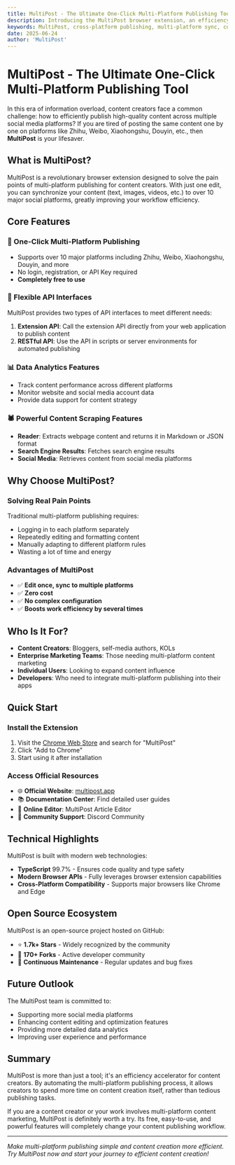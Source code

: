 ```yaml
---
title: MultiPost - The Ultimate One-Click Multi-Platform Publishing Tool
description: Introducing the MultiPost browser extension, an efficiency tool that helps content creators publish to multiple platforms with a single click.
keywords: MultiPost, cross-platform publishing, multi-platform sync, content distribution, social media management, SEO, browser extension, one-click publishing
date: 2025-06-24
author: 'MultiPost'
---
```


# MultiPost - The Ultimate One-Click Multi-Platform Publishing Tool

In this era of information overload, content creators face a common challenge: how to efficiently publish high-quality content across multiple social media platforms? If you are tired of posting the same content one by one on platforms like Zhihu, Weibo, Xiaohongshu, Douyin, etc., then **MultiPost** is your lifesaver.

## What is MultiPost?

MultiPost is a revolutionary browser extension designed to solve the pain points of multi-platform publishing for content creators. With just one edit, you can synchronize your content (text, images, videos, etc.) to over 10 major social platforms, greatly improving your workflow efficiency.

## Core Features

### 🚀 One-Click Multi-Platform Publishing
- Supports over 10 major platforms including Zhihu, Weibo, Xiaohongshu, Douyin, and more
- No login, registration, or API Key required
- **Completely free to use**

### 🔧 Flexible API Interfaces
MultiPost provides two types of API interfaces to meet different needs:

1. **Extension API**: Call the extension API directly from your web application to publish content
2. **RESTful API**: Use the API in scripts or server environments for automated publishing

### 📊 Data Analytics Features
- Track content performance across different platforms
- Monitor website and social media account data
- Provide data support for content strategy

### 🕷️ Powerful Content Scraping Features
- **Reader**: Extracts webpage content and returns it in Markdown or JSON format
- **Search Engine Results**: Fetches search engine results
- **Social Media**: Retrieves content from social media platforms

## Why Choose MultiPost?

### Solving Real Pain Points
Traditional multi-platform publishing requires:
- Logging in to each platform separately
- Repeatedly editing and formatting content
- Manually adapting to different platform rules
- Wasting a lot of time and energy

### Advantages of MultiPost
- ✅ **Edit once, sync to multiple platforms**
- ✅ **Zero cost**
- ✅ **No complex configuration**
- ✅ **Boosts work efficiency by several times**

## Who Is It For?

- **Content Creators**: Bloggers, self-media authors, KOLs
- **Enterprise Marketing Teams**: Those needing multi-platform content marketing
- **Individual Users**: Looking to expand content influence
- **Developers**: Who need to integrate multi-platform publishing into their apps

## Quick Start

### Install the Extension
1. Visit the [Chrome Web Store](https://chrome.google.com/webstore/) and search for "MultiPost"
2. Click "Add to Chrome"
3. Start using it after installation

### Access Official Resources
- 🌐 **Official Website**: [multipost.app](https://multipost.app)
- 📚 **Documentation Center**: Find detailed user guides
- 🎨 **Online Editor**: MultiPost Article Editor
- 💬 **Community Support**: Discord Community

## Technical Highlights

MultiPost is built with modern web technologies:
- **TypeScript** 99.7% - Ensures code quality and type safety
- **Modern Browser APIs** - Fully leverages browser extension capabilities
- **Cross-Platform Compatibility** - Supports major browsers like Chrome and Edge

## Open Source Ecosystem

MultiPost is an open-source project hosted on GitHub:
- ⭐ **1.7k+ Stars** - Widely recognized by the community
- 🔀 **170+ Forks** - Active developer community
- 🐛 **Continuous Maintenance** - Regular updates and bug fixes

## Future Outlook

The MultiPost team is committed to:
- Supporting more social media platforms
- Enhancing content editing and optimization features
- Providing more detailed data analytics
- Improving user experience and performance

## Summary

MultiPost is more than just a tool; it's an efficiency accelerator for content creators. By automating the multi-platform publishing process, it allows creators to spend more time on content creation itself, rather than tedious publishing tasks.

If you are a content creator or your work involves multi-platform content marketing, MultiPost is definitely worth a try. Its free, easy-to-use, and powerful features will completely change your content publishing workflow.

<Cards>
  <Card title="Visit Official Website" href="https://multipost.app" />
  <Card title="View GitHub Project" href="https://github.com/leaperone/MultiPost-Extension" />
  <Card title="Download Chrome Extension" href="https://chrome.google.com/webstore/" />
  <Card title="Join Discord Community" href="#" />
</Cards>

---

*Make multi-platform publishing simple and content creation more efficient. Try MultiPost now and start your journey to efficient content creation!*
